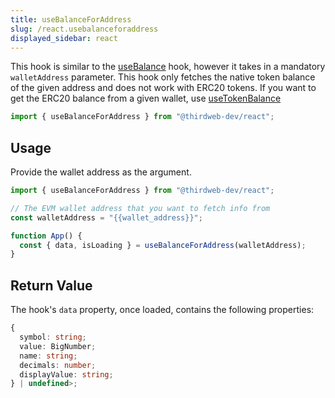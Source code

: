 ```yaml
---
title: useBalanceForAddress
slug: /react.usebalanceforaddress
displayed_sidebar: react
---
```


This hook is similar to the [useBalance](/react/react.usebalance) hook, however it takes in a mandatory `walletAddress` parameter.
This hook only fetches the native token balance of the given address and does not work with ERC20 tokens. If you want to get the ERC20 balance from a given wallet, use [useTokenBalance](/react/react.usetokenbalance)

```jsx
import { useBalanceForAddress } from "@thirdweb-dev/react";
```

## Usage

Provide the wallet address as the argument.

```jsx
import { useBalanceForAddress } from "@thirdweb-dev/react";

// The EVM wallet address that you want to fetch info from
const walletAddress = "{{wallet_address}}";

function App() {
  const { data, isLoading } = useBalanceForAddress(walletAddress);
}
```

## Return Value

The hook's `data` property, once loaded, contains the following properties:

```ts
{
  symbol: string;
  value: BigNumber;
  name: string;
  decimals: number;
  displayValue: string;
} | undefined>;
```
